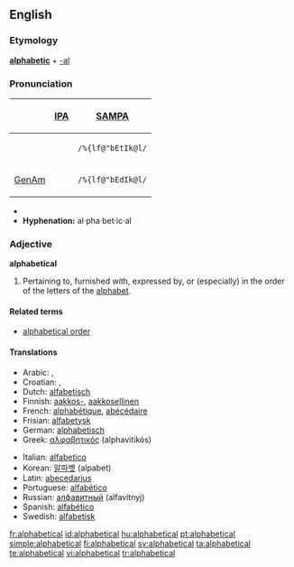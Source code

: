 ==English==
===Etymology===
'''[[alphabetic]]''' + [[-al]]

===Pronunciation===
{| border=1 cellpadding=5
! !! [[w:IPA|IPA]] !! [[w:SAMPA|SAMPA]]
|-
!
| {{IPAchar|/ˌælfəˈbɛtɪkəl/}} || <tt>/%{lf@"bEtIk@l/</tt>
|-
! [[GenAm]]
| {{IPAchar|/ˌælfəˈbɛdɪkəl/}} || <tt>/%{lf@"bEdIk@l/</tt>
|}
*{{audio|en-us-alphabetical.ogg|Audio (US)}}
*'''Hyphenation:''' al·pha·bet·ic·al

=== Adjective ===
'''alphabetical'''
# Pertaining to, furnished with, expressed by, or (especially) in the order of the letters of the [[alphabet]].
<!-- modified Webster 1913 def -->

====Related terms====
*[[alphabetical order]]

==== Translations ====
{{top}}
*Arabic: {{ARchar|[[الفبائي|ألِفْبَائِيّ]]}} {{IPAchar|(’alifbá’i)}}, {{ARchar|[[ابجدي|أبجَدِيّ]]}} {{IPAchar|(’abjádi)}}
*Croatian: {{t|hr|abecedni}}, {{t|hr|alfabetski}}
*Dutch: [[alfabetisch]]
*Finnish: [[aakkoset|aakkos-]], [[aakkosellinen]]
*French: [[alphabétique]], [[abécédaire]]
*Frisian: [[alfabetysk]]
*German: [[alphabetisch]]
*Greek: [[αλφαβητικός]] (alphavitikós)
{{mid}}
*Italian:  [[alfabetico]]
*Korean: [[알파벳]] (alpabet)
*Latin: [[abecedarius]]
*Portuguese: [[alfabético]]
*Russian: [[алфавитный]] (alfavítnyj)
*Spanish: [[alfabético]]
*Swedish: [[alfabetisk]]
{{bottom}}

[[fr:alphabetical]]
[[id:alphabetical]]
[[hu:alphabetical]]
[[pt:alphabetical]]
[[simple:alphabetical]]
[[fi:alphabetical]]
[[sv:alphabetical]]
[[ta:alphabetical]]
[[te:alphabetical]]
[[vi:alphabetical]]
[[tr:alphabetical]]